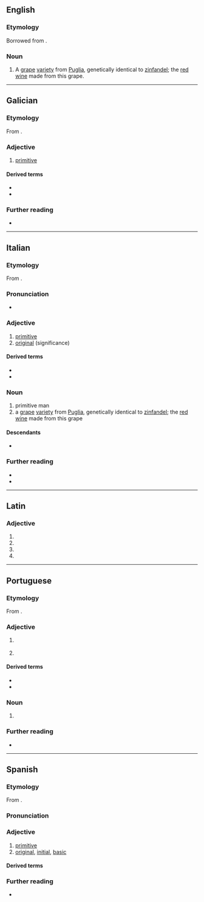 ==English==

===Etymology===
Borrowed from {{bor|en|it|primitivo}}.

===Noun===
{{en-noun|-}}

# A [[grape]] [[variety]] from [[Puglia]], genetically identical to [[zinfandel]]; the [[red wine]] made from this grape.

----

==Galician==

===Etymology===
From {{der|gl|la|prīmitīvus}}.

===Adjective===
{{gl-adj|f=primitiva}}

# [[primitive]]

====Derived terms====
* {{l|gl|primitivamente}}
* {{l|gl|primitivismo}}

===Further reading===
* {{R:DRAG}}

----

==Italian==

===Etymology===
From {{der|it|la|prīmitīvus}}.

===Pronunciation===
* {{it-IPA}}

===Adjective===
{{it-adj|primitiv}}

# [[primitive]]
# [[original]] (significance)

====Derived terms====
* {{l|it|primitivismo}}
* {{l|it|primitività}}

===Noun===
{{it-noun|m}}

# primitive man
# a [[grape]] [[variety]] from [[Puglia]], genetically identical to [[zinfandel]]; the [[red wine]] made from this grape

====Descendants====
* {{desc|en|primitivo|bor=1}}

===Further reading===
* {{R:it:Treccani|sense=1}}
* {{R:it:Treccani|sense=2}}

----

==Latin==

===Adjective===
{{la-adj-form|prīmitīvō}}

# {{inflection of|la|prīmitīvus||dat|m|s}}
# {{inflection of|la|prīmitīvus||dat|n|s}}
# {{inflection of|la|prīmitīvus||abl|m|s}}
# {{inflection of|la|prīmitīvus||abl|n|s}}

----

==Portuguese==

===Etymology===
From {{der|pt|la|prīmitīvus}}.

===Adjective===
{{pt-adj|primitiv|o}}

# {{l|en|primitive}} {{gloss|pertaining to or harking back to a former time}}
# {{l|en|primitive}} {{gloss|characterised by simplicity or crudeness}}

====Derived terms====
* {{l|pt|primitivamente}}
* {{l|pt|primitivismo}}

===Noun===
{{pt-noun|m}}

# {{l|en|primitive}} {{gloss|member of a primitive society}}

===Further reading===
* {{R:Priberam}}

----

==Spanish==

===Etymology===
From {{der|es|la|prīmitīvus}}.

===Pronunciation===
{{es-IPA}}

===Adjective===
{{es-adj}}

# [[primitive]]
# [[original]], [[initial]], [[basic]]

====Derived terms====
{{der3|es
|primitivamente
|primitividad
|primitivismo
|primitivista
}}

===Further reading===
* {{R:DRAE}}